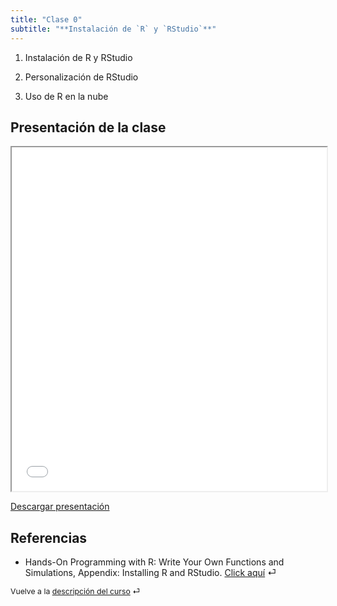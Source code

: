 ```yaml
---
title: "Clase 0"
subtitle: "**Instalación de `R` y `RStudio`**"
---
```


::: {.callout-note title="Ideas más importantes"}
1.  Instalación de R y RStudio

2.  Personalización de RStudio

3.  Uso de R en la nube
:::

## Presentación de la clase

<iframe src="/slides/clase-0/clase_0_presentación.html" height="550" width="100%" allowfullscreen="true">

</iframe>

<a href="/slides/clase-0/clase_0_presentación.html" download="Descarga_clase_0_presentación.html" class="download-button">Descargar presentación</a>

## Referencias

-   Hands-On Programming with R: Write Your Own Functions and Simulations, Appendix: Installing R and RStudio. [Click aquí](https://rstudio-education.github.io/hopr/starting.html#how-to-download-and-install-r) ⏎

::: {style="font-size: 0.875em;"}
Vuelve a la [descripción del curso](/ "Descripción del curso") ⏎
:::
